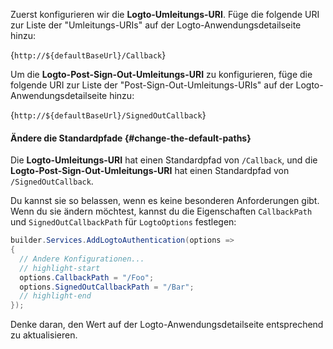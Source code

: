 

<AssumingUrl />

Zuerst konfigurieren wir die **Logto-Umleitungs-URI**. Füge die folgende URI zur Liste der "Umleitungs-URIs" auf der Logto-Anwendungsdetailseite hinzu:

<CodeBlock>{`http://${defaultBaseUrl}/Callback`}</CodeBlock>

Um die **Logto-Post-Sign-Out-Umleitungs-URI** zu konfigurieren, füge die folgende URI zur Liste der "Post-Sign-Out-Umleitungs-URIs" auf der Logto-Anwendungsdetailseite hinzu:

<CodeBlock>{`http://${defaultBaseUrl}/SignedOutCallback`}</CodeBlock>

#### Ändere die Standardpfade \{#change-the-default-paths}

Die **Logto-Umleitungs-URI** hat einen Standardpfad von `/Callback`, und die **Logto-Post-Sign-Out-Umleitungs-URI** hat einen Standardpfad von `/SignedOutCallback`.

Du kannst sie so belassen, wenn es keine besonderen Anforderungen gibt. Wenn du sie ändern möchtest, kannst du die Eigenschaften `CallbackPath` und `SignedOutCallbackPath` für `LogtoOptions` festlegen:

```csharp title="Program.cs"
builder.Services.AddLogtoAuthentication(options =>
{
  // Andere Konfigurationen...
  // highlight-start
  options.CallbackPath = "/Foo";
  options.SignedOutCallbackPath = "/Bar";
  // highlight-end
});
```

Denke daran, den Wert auf der Logto-Anwendungsdetailseite entsprechend zu aktualisieren.
